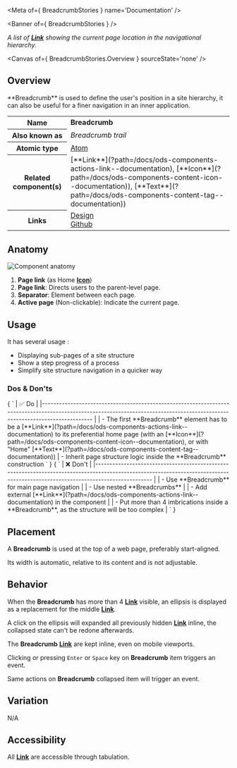 
<Meta of={ BreadcrumbStories } name='Documentation' />

<Banner of={ BreadcrumbStories } />

_A list of [**Link**](?path=/docs/ods-components-actions-link--documentation) showing the current page location in the navigational hierarchy._

<Canvas of={ BreadcrumbStories.Overview } sourceState='none' />

## Overview

<div>
  <div id='description'>
    **Breadcrumb** is used to define the user's position in a site hierarchy, it can also be useful for a finer navigation in
    an inner application.
  </div>

  <table>
    <tbody>
    <tr>
      <th scope="row">Name</th>
      <td><strong>Breadcrumb</strong></td>
    </tr>
    <tr>
      <th scope="row">Also known as</th>
      <td><em>Breadcrumb trail</em></td>
    </tr>
    <tr>
      <th scope="row">Atomic type</th>
      <td>
        <a href='https://atomicdesign.bradfrost.com/chapter-2/#atoms'>Atom<OdsIcon
          name={ ODS_ICON_NAME.externalLink }
          style={ { fontSize: '.7rem', paddingLeft: '.3rem', paddingRight: '.2rem' } }></OdsIcon></a>
      </td>
    </tr>
    <tr>
      <th scope="row">Related component(s)</th>
      <td>
        [**Link**](?path=/docs/ods-components-actions-link--documentation),
        [**Icon**](?path=/docs/ods-components-content-icon--documentation)),
        [**Text**](?path=/docs/ods-components-content-tag--documentation))
      </td>
    </tr>
    <tr>
      <th scope="row">Links</th>
      <td>
        <a href='https://www.figma.com/proto/tIKzHa5KvHHyosgIgyBswB/Design-Tokens'>Design<OdsIcon
          name={ ODS_ICON_NAME.externalLink }
          style={ { fontSize: '.7rem', paddingLeft: '.3rem', paddingRight: '.2rem' } }></OdsIcon></a><br />
        <a href='https://github.com/ovh/design-system/tree/master/packages/components/src/breadcrumb'>Github<OdsIcon
          name={ ODS_ICON_NAME.externalLink }
          style={ { fontSize: '.7rem', paddingLeft: '.3rem', paddingRight: '.2rem' } }></OdsIcon></a>
      </td>
    </tr>
    </tbody>
  </table>
</div>

## Anatomy

![Component anatomy](components/breadcrumb/anatomy.png "Component anatomy")
1. **Page link** (as Home [**Icon**](?path=/docs/ods-components-content-icon--documentation))
2. **Page link**: Directs users to the parent-level page.
3. **Separator**: Element between each page.
4. **Active page** (Non-clickable): Indicate the current page.

## Usage

It has several usage :
* Displaying sub-pages of a site structure
* Show a step progress of a process
* Simplify site structure navigation in a quicker way

### Dos & Don'ts

<Markdown>
  { `
| ✅ Do                                                                                                                                                                           |
|------------------------------------------------------------------------------------------------------------------------------------------------------------------------------ |
| - The first **Breadcrumb** element has to be a [**Link**](?path=/docs/ods-components-actions-link--documentation) to its preferential home page (with an [**Icon**](?path=/docs/ods-components-content-icon--documentation), or with "Home" [**Text**](?path=/docs/ods-components-content-tag--documentation))
| - Inherit page structure logic inside the **Breadcrumb** construction
` }
</Markdown>

<Markdown>
  { `
| ❌ Don't                                                                                                                                                                          |
|-------------------------------------------------------------------------------------------------------------------------------------------------------------------------------- |
| - Use **Breadcrumb** for main page navigation                                                                                                                                    |
| - Use nested **Breadcrumbs**                                                                                                                                                     |
| - Add external [**Link**](?path=/docs/ods-components-actions-link--documentation) in the component                                                                               |
| - Put more than 4 imbrications inside a **Breadcrumb**, as the structure will be too complex                                                                                     |
` }
</Markdown>

## Placement

A **Breadcrumb** is used at the top of a web page, preferably start-aligned.

Its width is automatic, relative to its content and is not adjustable.

## Behavior

When the **Breadcrumb** has more than 4 [**Link**](?path=/docs/ods-components-actions-link--documentation) visible, an ellipsis is displayed as a replacement for the middle [**Link**](?path=/docs/ods-components-actions-link--documentation).

A click on the ellipsis will expanded all previously hidden [**Link**](?path=/docs/ods-components-actions-link--documentation) inline, the collapsed state can't be redone afterwards.

The **Breadcrumb** [**Link**](?path=/docs/ods-components-actions-link--documentation) are kept inline, even on mobile viewports.

Clicking or pressing `Enter` or `Space` key on **Breadcrumb** item triggers an event.

Same actions on **Breadcrumb** collapsed item will trigger an event.

## Variation

N/A

## Accessibility

All [**Link**](?path=/docs/ods-components-actions-link--documentation) are accessible through tabulation.
